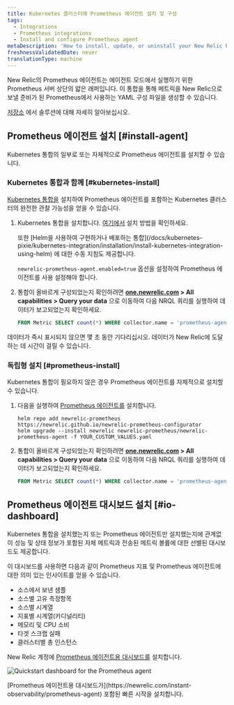 ```yaml
---
title: Kubernetes 클러스터에 Prometheus 에이전트 설치 및 구성
tags:
  - Integrations
  - Prometheus integrations
  - Install and configure Prometheus agent
metaDescription: 'How to install, update, or uninstall your New Relic Prometheus agent alongside the Kubernetes integration.'
freshnessValidatedDate: never
translationType: machine
---
```




New Relic의 Prometheus 에이전트는 에이전트 모드에서 실행하기 위한 Prometheus 서버 상단의 얇은 래퍼입니다. 이 통합을 통해 메트릭을 New Relic으로 보낼 준비가 된 Prometheus에서 사용하는 YAML 구성 파일을 생성할 수 있습니다.

[저장소](https://github.com/newrelic/newrelic-prometheus-configurator) 에서 솔루션에 대해 자세히 알아보십시오.

## Prometheus 에이전트 설치 [#install-agent]

Kubernetes 통합의 일부로 또는 자체적으로 Prometheus 에이전트를 설치할 수 있습니다.

### Kubernetes 통합과 함께 [#kubernetes-install]

[Kubernetes 통합을](/docs/kubernetes-pixie/kubernetes-integration/get-started/introduction-kubernetes-integration) 설치하여 Prometheus 에이전트를 포함하는 Kubernetes 클러스터의 완전한 관찰 가능성을 얻을 수 있습니다.

1. Kubernetes 통합을 설치합니다. [여기에서](/docs/kubernetes-pixie/kubernetes-integration/installation/kubernetes-integration-install-configure) 설치 방법을 확인하세요.

   <Callout variant="tip">
     또한 [Helm을 사용하여 구현하거나 배포하는 통합](/docs/kubernetes-pixie/kubernetes-integration/installation/install-kubernetes-integration-using-helm) 에 대한 수동 지침도 제공합니다.

     `newrelic-prometheus-agent.enabled=true` 옵션을 설정하여 Prometheus 에이전트를 사용 설정해야 합니다.
   </Callout>

2. 통합이 올바르게 구성되었는지 확인하려면 <DoNotTranslate>**[one.newrelic.com](https://one.newrelic.com) > All capabilities > Query your data**</DoNotTranslate> 으로 이동하여 다음 NRQL 쿼리를 실행하여 데이터가 보고되었는지 확인하세요.

   ```sql
   FROM Metric SELECT count(*) WHERE collector.name = 'prometheus-agent' AND cluster_name = 'YOUR_CLUSTER_NAME' since 1 hour ago
   ```

<Callout variant="tip">
  데이터가 즉시 표시되지 않으면 몇 초 동안 기다리십시오. 데이터가 New Relic에 도달하는 데 시간이 걸릴 수 있습니다.
</Callout>

### 독립형 설치 [#prometheus-install]

Kubernetes 통합이 필요하지 않은 경우 Prometheus 에이전트를 자체적으로 설치할 수 있습니다.

1. 다음을 실행하여 [Prometheus 에이전트를](https://github.com/newrelic/newrelic-prometheus-configurator#readme) 설치합니다.

   ```shell
   helm repo add newrelic-prometheus https://newrelic.github.io/newrelic-prometheus-configurator
   helm upgrade --install newrelic newrelic-prometheus/newrelic-prometheus-agent -f YOUR_CUSTOM_VALUES.yaml
   ```

2. 통합이 올바르게 구성되었는지 확인하려면 <DoNotTranslate>**[one.newrelic.com](https://one.newrelic.com) > All capabilities > Query your data**</DoNotTranslate> 으로 이동하여 다음 NRQL 쿼리를 실행하여 데이터가 보고되었는지 확인하세요.

   ```sql
   FROM Metric SELECT count(*) WHERE collector.name = 'prometheus-agent' since 1 hour ago
   ```

## Prometheus 에이전트 대시보드 설치 [#io-dashboard]

Kubernetes 통합을 설치했는지 또는 Prometheus 에이전트만 설치했는지에 관계없이 성능 및 상태 정보가 포함된 자체 메트릭과 전송된 메트릭 볼륨에 대한 선별된 대시보드도 제공합니다.

이 대시보드를 사용하면 다음과 같이 Prometheus 지표 및 Prometheus 에이전트에 대한 의미 있는 인사이트를 얻을 수 있습니다.

* 소스에서 보낸 샘플
* 소스별 고유 측정항목
* 소스별 시계열
* 지표별 시계열(카디널리티)
* 메모리 및 CPU 소비
* 타겟 스크랩 실패
* 클러스터별 총 인스턴스

New Relic 계정에 [Prometheus 에이전트용 대시보드를](https://newrelic.com/instant-observability/prometheus-agent) 설치합니다.

<img
  title="Quickstart dashboard for the Prometheus agent"
  alt="Quickstart dashboard for the Prometheus agent"
  src={infrastructurePrometheusIoDashboard}
/>

<figcaption>
  [Prometheus 에이전트용 대시보드가](https://newrelic.com/instant-observability/prometheus-agent) 포함된 빠른 시작을 설치합니다.
</figcaption>